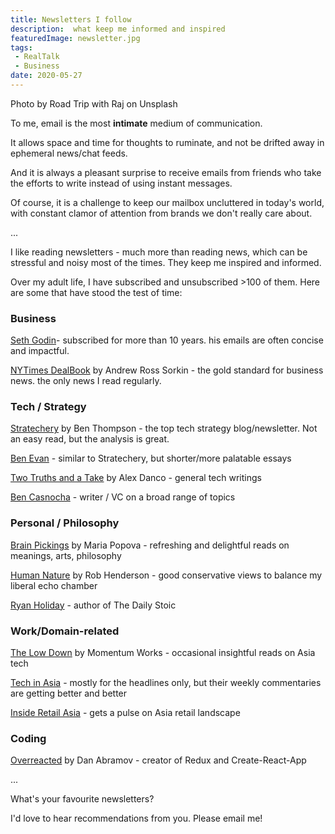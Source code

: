 ```yaml
---
title: Newsletters I follow
description:  what keep me informed and inspired
featuredImage: newsletter.jpg
tags:
 - RealTalk
 - Business
date: 2020-05-27
---
```

<p style={{fontSize: "0.7em", fontStyle: "italic"}}>Photo by Road Trip with Raj on Unsplash</p>


To me, email is the most **intimate** medium of communication. 

It allows space and time for thoughts to ruminate, and not be drifted away in ephemeral news/chat feeds.

And it is always a pleasant surprise to receive emails from friends who take the efforts to write instead of using instant messages.

Of course, it is a challenge to keep our mailbox uncluttered in today's world, with constant clamor of attention from brands we don't really care about.

...

I like reading newsletters - much more than reading news, which can be stressful and noisy most of the times. They keep me inspired and informed.

Over my adult life, I have subscribed and unsubscribed >100 of them. Here are some that have stood the test of time:


<h3>Business</h3>

[Seth Godin](https://seths.blog/)- subscribed for more than 10 years. his emails are often concise and impactful.

[NYTimes DealBook](https://www.nytimes.com/newsletters/signup/DK) by Andrew Ross Sorkin - the gold standard for business news. the only news I read regularly.


<h3>Tech / Strategy</h3>

[Stratechery](https://stratechery.com/) by Ben Thompson -  the top tech strategy blog/newsletter. Not an easy read, but the analysis is great.

[Ben Evan](https://www.ben-evans.com/essays) - similar to Stratechery, but shorter/more palatable essays

[Two Truths and a Take](https://danco.substack.com/) by Alex Danco - general tech writings

[Ben Casnocha](https://casnocha.com/blog) - writer / VC on a broad range of topics


<h3>Personal / Philosophy</h3>

[Brain Pickings](https://www.brainpickings.org/) by Maria Popova - refreshing and delightful reads on meanings, arts, philosophy


[Human Nature](https://gmail.us4.list-manage.com/subscribe?u=412bdf6ca38cdf29c3374de56&id=06c013e05f) by Rob Henderson - good conservative views to balance my liberal echo chamber

[Ryan Holiday](https://ryanholiday.net/) - author of The Daily Stoic




<h3>Work/Domain-related</h3>

[The Low Down](https://thelowdown.momentum.asia/) by Momentum Works - occasional insightful reads on Asia tech

[Tech in Asia](https://www.techinasia.com/) - mostly for the headlines only, but their weekly commentaries are getting better and better

[Inside Retail Asia](https://insideretail.asia/) - gets a pulse on Asia retail landscape


<h3>Coding</h3>

[Overreacted](https://overreacted.io/) by Dan Abramov - creator of Redux and Create-React-App 

...

What's your favourite newsletters? 

I'd love to hear recommendations from you. Please email me!






